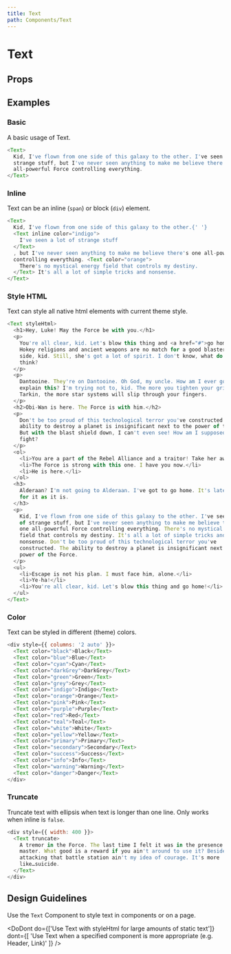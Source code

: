 ```yaml
---
title: Text
path: Components/Text
---
```



# Text

<Description of="Text" />

## Props

<Props of="Text" />

## Examples

### Basic

A basic usage of Text.

```js live
<Text>
  Kid, I've flown from one side of this galaxy to the other. I've seen a lot of
  strange stuff, but I've never seen anything to make me believe there's one
  all-powerful Force controlling everything.
</Text>
```

### Inline

Text can be an inline (`span`) or block (`div`) element.

```js live
<Text>
  Kid, I've flown from one side of this galaxy to the other.{' '}
  <Text inline color="indigo">
    I've seen a lot of strange stuff
  </Text>
  , but I've never seen anything to make me believe there's one all-powerful Force
  controlling everything. <Text color="orange">
    There's no mystical energy field that controls my destiny.
  </Text> It's all a lot of simple tricks and nonsense.
</Text>
```

### Style HTML

Text can style all native html elements with current theme style.

```js live
<Text styleHtml>
  <h1>Hey, Luke! May the Force be with you.</h1>
  <p>
    You're all clear, kid. Let's blow this thing and <a href="#">go home</a>!
    Hokey religions and ancient weapons are no match for a good blaster at your
    side, kid. Still, she's got a lot of spirit. I don't know, what do you
    think?
  </p>
  <p>
    Dantooine. They're on Dantooine. Oh God, my uncle. How am I ever gonna
    explain this? I'm trying not to, kid. The more you tighten your grip,
    Tarkin, the more star systems will slip through your fingers.
  </p>
  <h2>Obi-Wan is here. The Force is with him.</h2>
  <p>
    Don't be too proud of this technological terror you've constructed. The
    ability to destroy a planet is insignificant next to the power of the Force.
    But with the blast shield down, I can't even see! How am I supposed to
    fight?
  </p>
  <ol>
    <li>You are a part of the Rebel Alliance and a traitor! Take her away!</li>
    <li>The Force is strong with this one. I have you now.</li>
    <li>He is here.</li>
  </ol>
  <h3>
    Alderaan? I'm not going to Alderaan. I've got to go home. It's late, I'm in
    for it as it is.
  </h3>
  <p>
    Kid, I've flown from one side of this galaxy to the other. I've seen a lot
    of strange stuff, but I've never seen anything to make me believe there's
    one all-powerful Force controlling everything. There's no mystical energy
    field that controls my destiny. It's all a lot of simple tricks and
    nonsense. Don't be too proud of this technological terror you've
    constructed. The ability to destroy a planet is insignificant next to the
    power of the Force.
  </p>
  <ul>
    <li>Escape is not his plan. I must face him, alone.</li>
    <li>Ye-ha!</li>
    <li>You're all clear, kid. Let's blow this thing and go home!</li>
  </ul>
</Text>
```

### Color

Text can be styled in different (theme) colors.

```js live
<div style={{ columns: '2 auto' }}>
  <Text color="black">Black</Text>
  <Text color="blue">Blue</Text>
  <Text color="cyan">Cyan</Text>
  <Text color="darkGrey">DarkGrey</Text>
  <Text color="green">Green</Text>
  <Text color="grey">Grey</Text>
  <Text color="indigo">Indigo</Text>
  <Text color="orange">Orange</Text>
  <Text color="pink">Pink</Text>
  <Text color="purple">Purple</Text>
  <Text color="red">Red</Text>
  <Text color="teal">Teal</Text>
  <Text color="white">White</Text>
  <Text color="yellow">Yellow</Text>
  <Text color="primary">Primary</Text>
  <Text color="secondary">Secondary</Text>
  <Text color="success">Success</Text>
  <Text color="info">Info</Text>
  <Text color="warning">Warning</Text>
  <Text color="danger">Danger</Text>
</div>
```

### Truncate

Truncate text with ellipsis when text is longer than one line. Only works when inline is `false`.

```js live
<div style={{ width: 400 }}>
  <Text truncate>
    A tremor in the Force. The last time I felt it was in the presence of my old
    master. What good is a reward if you ain't around to use it? Besides,
    attacking that battle station ain't my idea of courage. It's more
    like…suicide.
  </Text>
</div>
```

## Design Guidelines

Use the `Text` Component to style text in components or on a page.

<DoDont
  do={['Use Text with styleHtml for large amounts of static text']}
  dont={[
    'Use Text when a specified component is more appropriate (e.g. Header, Link)'
  ]}
/>
